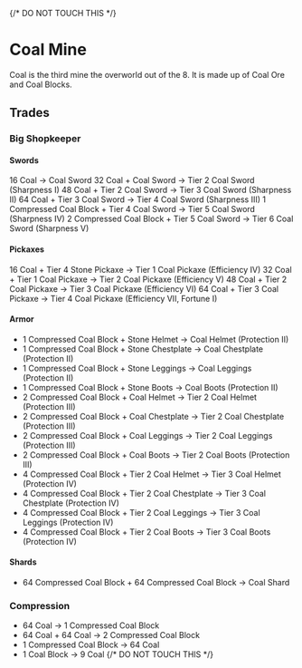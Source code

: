 {/* DO NOT TOUCH THIS */}

# Coal Mine
Coal is the third mine the overworld out of the 8. It is made up of Coal Ore and Coal Blocks.

## Trades
### Big Shopkeeper
#### Swords
16 Coal -> Coal Sword
32 Coal + Coal Sword -> Tier 2 Coal Sword (Sharpness I)
48 Coal + Tier 2 Coal Sword -> Tier 3 Coal Sword (Sharpness II)
64 Coal + Tier 3 Coal Sword -> Tier 4 Coal Sword (Sharpness III)
1 Compressed Coal Block + Tier 4 Coal Sword -> Tier 5 Coal Sword (Sharpness IV)
2 Compressed Coal Block + Tier 5 Coal Sword -> Tier 6 Coal Sword (Sharpness V)
#### Pickaxes
16 Coal + Tier 4 Stone Pickaxe -> Tier 1 Coal Pickaxe (Efficiency IV)
32 Coal + Tier 1 Coal Pickaxe -> Tier 2 Coal Pickaxe (Efficiency V)
48 Coal + Tier 2 Coal Pickaxe -> Tier 3 Coal Pickaxe (Efficiency VI)
64 Coal + Tier 3 Coal Pickaxe -> Tier 4 Coal Pickaxe (Efficiency VII, Fortune I)
#### Armor
 - 1 Compressed Coal Block + Stone Helmet -> Coal Helmet (Protection II)
 - 1 Compressed Coal Block + Stone Chestplate -> Coal Chestplate (Protection II)
 - 1 Compressed Coal Block + Stone Leggings -> Coal Leggings (Protection II)
 - 1 Compressed Coal Block + Stone Boots -> Coal Boots (Protection II)
 - 2 Compressed Coal Block + Coal Helmet -> Tier 2 Coal Helmet (Protection III)
 - 2 Compressed Coal Block + Coal Chestplate -> Tier 2 Coal Chestplate (Protection III)
 - 2 Compressed Coal Block + Coal Leggings -> Tier 2 Coal Leggings (Protection III)
 - 2 Compressed Coal Block + Coal Boots -> Tier 2 Coal Boots (Protection III)
 - 4 Compressed Coal Block + Tier 2 Coal Helmet -> Tier 3 Coal Helmet (Protection IV)
 - 4 Compressed Coal Block + Tier 2 Coal Chestplate -> Tier 3 Coal Chestplate (Protection IV)
 - 4 Compressed Coal Block + Tier 2 Coal Leggings -> Tier 3 Coal Leggings (Protection IV)
 - 4 Compressed Coal Block + Tier 2 Coal Boots -> Tier 3 Coal Boots (Protection IV)
#### Shards
 - 64 Compressed Coal Block + 64 Compressed Coal Block -> Coal Shard

### Compression
 - 64 Coal -> 1 Compressed Coal Block
 - 64 Coal + 64 Coal -> 2 Compressed Coal Block
 - 1 Compressed Coal Block -> 64 Coal
 - 1 Coal Block -> 9 Coal
{/* DO NOT TOUCH THIS */}
